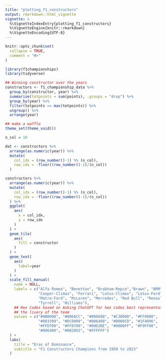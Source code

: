 ```yaml
---
title: "plotting_f1_constructors"
output: rmarkdown::html_vignette
vignette: >
  %\VignetteIndexEntry{plotting_f1_constructors}
  %\VignetteEngine{knitr::rmarkdown}
  %\VignetteEncoding{UTF-8}
---
```


```r
knitr::opts_chunk$set(
  collapse = TRUE,
  comment = "#>"
)
```

```r
library(f1championships)
library(tidyverse)
```

```r

## Winning constructor over the years
constructors <- f1_championship_data %>% 
  group_by(constructor, year) %>% 
  summarise(totpoints = sum(points), .groups = "drop") %>% 
  group_by(year) %>% 
  filter(totpoints == max(totpoints)) %>% 
  ungroup() %>%
  arrange(year)

```


```r

## make a waffle
theme_set(theme_void())

n_col = 10

dat <- constructors %>% 
  arrange(as.numeric(year)) %>% 
  mutate(
    col_idx = (row_number()-1) %% (n_col),
    row_idx = -floor((row_number()-1)/(n_col))
  )

constructors %>% 
  arrange(as.numeric(year)) %>% 
  mutate(
    col_idx = (row_number()-1) %% (n_col),
    row_idx = -floor((row_number()-1)/(n_col))
  ) %>% 
  ggplot(
    aes(
      x = col_idx,
      y = row_idx
    )
  ) +
  geom_tile(
    aes(
      fill = constructor
    )
  ) +
  geom_text(
    aes(
      label=year
    )
  ) +
  scale_fill_manual(
    name = NULL,
    labels = c("Alfa Romeo", "Benetton", "Brabham-Repco","Brawn", "BRM",
               "Cooper-Climax", "Ferrari", "Lotus-Climax", "Lotus-Ford", "Maserati",
               "Matra-Ford", "McLaren", "Mercedes", "Red Bull", "Renault", "Team Lotus",
               "Tyrrell", "Williams"),
    ## Hex Codes based on Asking ChatGPT for hex codes best representative of
    ## the livery of the team
    values = c("#9B0000", "#0066CC", "#006600", "#C30000", "#FF0000",
               "#003399", "#DC0000", "#006400", "#0000CD", "#1F4096",
               "#FFD700", "#FF8700", "#00D2BE", "#0800FF", "#F9FF00",
               "#006400", "#002055", "#FFFFFF")
  ) +
  labs(
    title = "Eras of Dominance",
    subtitle = "F1 Constructors Champions from 1950 to 2023"
  )
```


